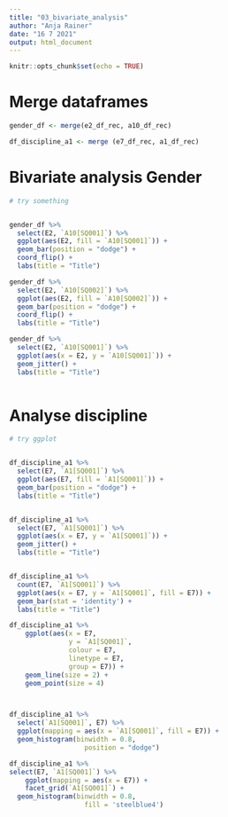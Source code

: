 ```yaml
---
title: "03_bivariate_analysis"
author: "Anja Rainer"
date: "16 7 2021"
output: html_document
---
```


```r
knitr::opts_chunk$set(echo = TRUE)
```

# Merge dataframes

```r
gender_df <- merge(e2_df_rec, a10_df_rec)

df_discipline_a1 <- merge (e7_df_rec, a1_df_rec)

```

# Bivariate analysis Gender

```r
# try something


gender_df %>%
  select(E2, `A10[SQ001]`) %>% 
  ggplot(aes(E2, fill = `A10[SQ001]`)) +
  geom_bar(position = "dodge") +
  coord_flip() +
  labs(title = "Title")

gender_df %>%
  select(E2, `A10[SQ002]`) %>% 
  ggplot(aes(E2, fill = `A10[SQ002]`)) +
  geom_bar(position = "dodge") +
  coord_flip() +
  labs(title = "Title")

gender_df %>%
  select(E2, `A10[SQ001]`) %>% 
  ggplot(aes(x = E2, y = `A10[SQ001]`)) +
  geom_jitter() +
  labs(title = "Title")



```

# Analyse discipline

```r

# try ggplot


df_discipline_a1 %>%
  select(E7, `A1[SQ001]`) %>% 
  ggplot(aes(E7, fill = `A1[SQ001]`)) +
  geom_bar(position = "dodge") +
  labs(title = "Title")


df_discipline_a1 %>%
  select(E7, `A1[SQ001]`) %>% 
  ggplot(aes(x = E7, y = `A1[SQ001]`)) +
  geom_jitter() +
  labs(title = "Title")


df_discipline_a1 %>%
  count(E7, `A1[SQ001]`) %>% 
  ggplot(aes(x = E7, y = `A1[SQ001]`, fill = E7)) +
  geom_bar(stat = 'identity') +
  labs(title = "Title")

df_discipline_a1 %>%
    ggplot(aes(x = E7,
               y = `A1[SQ001]`,
               colour = E7,
               linetype = E7,
               group = E7)) + 
    geom_line(size = 2) + 
    geom_point(size = 4)



df_discipline_a1 %>%
  select(`A1[SQ001]`, E7) %>% 
  ggplot(mapping = aes(x = `A1[SQ001]`, fill = E7)) + 
  geom_histogram(binwidth = 0.8, 
                   position = "dodge")

df_discipline_a1 %>%
select(E7, `A1[SQ001]`) %>% 
    ggplot(mapping = aes(x = E7)) +
    facet_grid(`A1[SQ001]`) + 
  geom_histogram(binwidth = 0.8,
                   fill = 'steelblue4')

```

